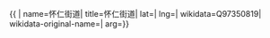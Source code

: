 {{ {{{1|PRC admin/showdata}}}|
name=怀仁街道|
title=怀仁街道|
lat=|
lng=|
wikidata=Q97350819|
wikidata-original-name=|
arg={{{arg|}}}}}